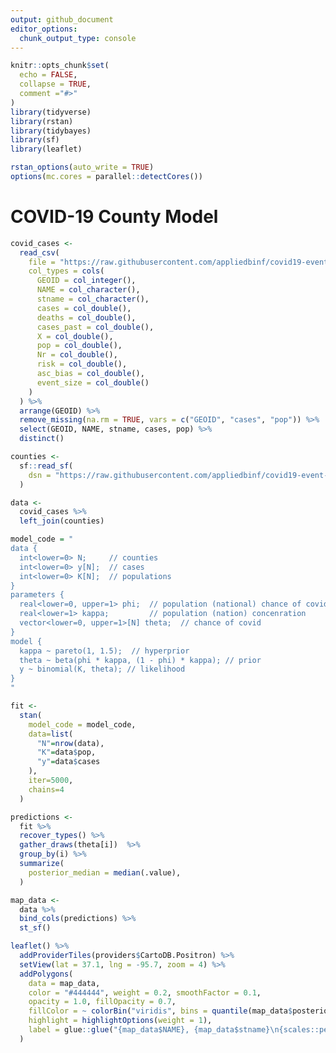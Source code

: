 ```yaml
---
output: github_document
editor_options: 
  chunk_output_type: console
---
```


<!-- README.md is generated from README.Rmd. Please edit that file -->

```r
knitr::opts_chunk$set(
  echo = FALSE,
  collapse = TRUE,
  comment ="#>"
)
library(tidyverse)
library(rstan)
library(tidybayes)
library(sf)
library(leaflet)

rstan_options(auto_write = TRUE)
options(mc.cores = parallel::detectCores())
```

# COVID-19 County Model

```r
covid_cases <-
  read_csv(
    file = "https://raw.githubusercontent.com/appliedbinf/covid19-event-risk-planner/master/usa_risk_counties.csv",
    col_types = cols(
      GEOID = col_integer(),
      NAME = col_character(),
      stname = col_character(),
      cases = col_double(),
      deaths = col_double(),
      cases_past = col_double(),
      X = col_double(),
      pop = col_double(),
      Nr = col_double(),
      risk = col_double(),
      asc_bias = col_double(),
      event_size = col_double()
    )
  ) %>%
  arrange(GEOID) %>%
  remove_missing(na.rm = TRUE, vars = c("GEOID", "cases", "pop")) %>%
  select(GEOID, NAME, stname, cases, pop) %>%
  distinct()

counties <-
  sf::read_sf(
    dsn = "https://raw.githubusercontent.com/appliedbinf/covid19-event-risk-planner/master/COVID19-Event-Risk-Planner/map_data/tl_2017_us_county.geojson"
  )

data <- 
  covid_cases %>%
  left_join(counties)
```

```r
model_code = "
data {
  int<lower=0> N;     // counties
  int<lower=0> y[N];  // cases
  int<lower=0> K[N];  // populations
}
parameters {
  real<lower=0, upper=1> phi;  // population (national) chance of covid
  real<lower=1> kappa;         // population (nation) concenration
  vector<lower=0, upper=1>[N] theta;  // chance of covid 
}
model {
  kappa ~ pareto(1, 1.5);  // hyperprior
  theta ~ beta(phi * kappa, (1 - phi) * kappa); // prior
  y ~ binomial(K, theta); // likelihood
}
"
```

```r
fit <-
  stan(
    model_code = model_code,
    data=list(
      "N"=nrow(data),
      "K"=data$pop,
      "y"=data$cases
    ),
    iter=5000,
    chains=4
  )
```

```r
predictions <- 
  fit %>%
  recover_types() %>%
  gather_draws(theta[i])  %>%
  group_by(i) %>%
  summarize(
    posterior_median = median(.value),
  )

map_data <- 
  data %>%
  bind_cols(predictions) %>%
  st_sf()
```

```r
leaflet() %>%
  addProviderTiles(providers$CartoDB.Positron) %>%
  setView(lat = 37.1, lng = -95.7, zoom = 4) %>%
  addPolygons(
    data = map_data,
    color = "#444444", weight = 0.2, smoothFactor = 0.1,
    opacity = 1.0, fillOpacity = 0.7,
    fillColor = ~ colorBin("viridis", bins = quantile(map_data$posterior_median, probs = seq(0, 1, 1/5), na.rm = TRUE))(posterior_median),
    highlight = highlightOptions(weight = 1),
    label = glue::glue("{map_data$NAME}, {map_data$stname}\n{scales::percent(map_data$posterior_median, accuracy = 0.1)}")
  )
```

